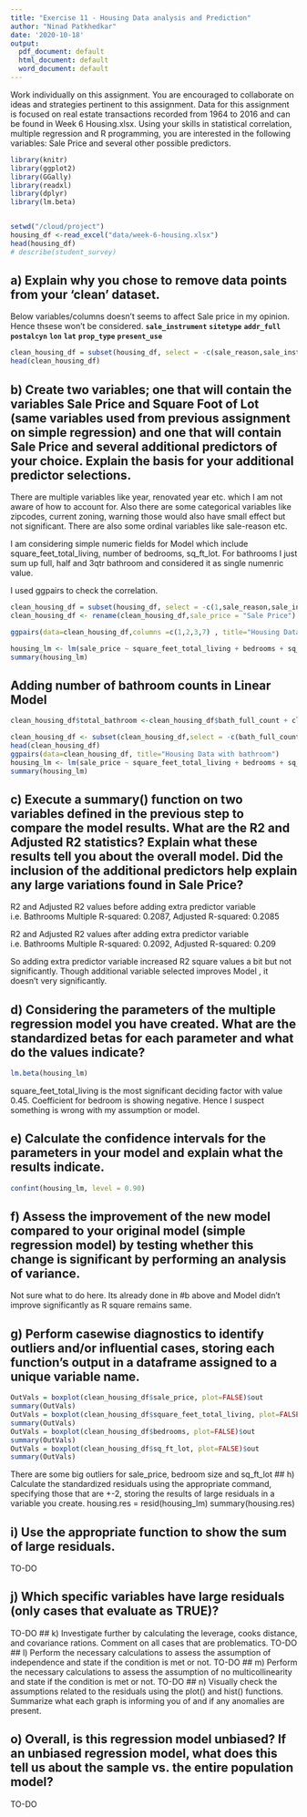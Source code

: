 ```yaml
---
title: "Exercise 11 - Housing Data analysis and Prediction"
author: "Ninad Patkhedkar"
date: '2020-10-18'
output:
  pdf_document: default
  html_document: default
  word_document: default
---
```


Work individually on this assignment. You are encouraged to collaborate on ideas and strategies pertinent to this assignment. Data for this assignment is focused on real estate transactions recorded from 1964 to 2016 and can be found in Week 6 Housing.xlsx. Using your skills in statistical correlation, multiple regression and R programming, you are interested in the following variables: Sale Price and several other possible predictors.

```r
library(knitr)
library(ggplot2)
library(GGally)
library(readxl)
library(dplyr)
library(lm.beta)


setwd("/cloud/project")
housing_df <-read_excel("data/week-6-housing.xlsx")
head(housing_df)
# describe(student_survey)
```
## a) Explain why you chose to remove data points from your ‘clean’ dataset.
Below variables/columns doesn't seems to affect Sale price in my opinion. Hence thsese won't be considered.
**`sale_instrument`**
**`sitetype`**
**`addr_full`**
**`postalcyn`**
**`lon`**
**`lat`**
**`prop_type`**
**`present_use`**

```r
clean_housing_df = subset(housing_df, select = -c(sale_reason,sale_instrument,sitetype,addr_full,postalctyn,lon,lat,prop_type,present_use) )
head(clean_housing_df)

```
## b) Create two variables; one that will contain the variables Sale Price and Square Foot of Lot (same variables used from previous assignment on simple regression) and one that will contain Sale Price and several additional predictors of your choice. Explain the basis for your additional predictor selections.

There are multiple variables like year, renovated year etc. which I am not aware of how to account for. Also there are some categorical variables like zipcodes, current zoning, warning those would also have small effect but not significant. There are also some ordinal variables like sale-reason etc.

I am considering simple numeric fields for Model which include square_feet_total_living, number of bedrooms, sq_ft_lot. For bathrooms I just sum up full, half and 3qtr bathroom and considered it as single numenric value. 

I used ggpairs to check the correlation.

```r
clean_housing_df = subset(housing_df, select = -c(1,sale_reason,sale_instrument,sale_warning,zip5,ctyname,sitetype,addr_full,postalctyn,lon,lat,building_grade,year_built,year_renovated,current_zoning,prop_type,present_use) )
clean_housing_df <- rename(clean_housing_df,sale_price = "Sale Price")

ggpairs(data=clean_housing_df,columns =c(1,2,3,7) , title="Housing Data")

housing_lm <- lm(sale_price ~ square_feet_total_living + bedrooms + sq_ft_lot,data=clean_housing_df)
summary(housing_lm)
```

## Adding number of bathroom counts in Linear Model

```r
clean_housing_df$total_bathroom <-clean_housing_df$bath_full_count + clean_housing_df$bath_half_count + clean_housing_df$bath_3qtr_count

clean_housing_df <- subset(clean_housing_df,select = -c(bath_full_count,bath_half_count,bath_3qtr_count))
head(clean_housing_df)
ggpairs(data=clean_housing_df, title="Housing Data with bathroom")
housing_lm <- lm(sale_price ~ square_feet_total_living + bedrooms + sq_ft_lot + total_bathroom ,data=clean_housing_df)
summary(housing_lm)
```


## c) Execute a summary() function on two variables defined in the previous step to compare the model results. What are the R2 and Adjusted R2 statistics? Explain what these results tell you about the overall model. Did the inclusion of the additional predictors help explain any large variations found in Sale Price?

R2 and Adjusted R2 values before adding extra predictor variable i.e. Bathrooms
Multiple R-squared:  0.2087,	Adjusted R-squared:  0.2085 

R2 and Adjusted R2 values after adding extra predictor variable i.e. Bathrooms
Multiple R-squared:  0.2092,	Adjusted R-squared:  0.209 

So adding extra predictor variable increased R2 square values a bit but not significantly. Though additional variable selected improves Model , it doesn't very significantly.

## d) Considering the parameters of the multiple regression model you have created. What are the standardized betas for each parameter and what do the values indicate?

```r
lm.beta(housing_lm)
```
square_feet_total_living is the most significant deciding factor with value 0.45. Coefficient for bedroom is showing negative. Hence I suspect something is wrong with my assumption or model.

## e) Calculate the confidence intervals for the parameters in your model and explain what the results indicate.

```r
confint(housing_lm, level = 0.90)
```

## f) Assess the improvement of the new model compared to your original model (simple regression model) by testing whether this change is significant by performing an analysis of variance.

Not sure what to do here. Its already done in #b above and Model didn't improve significantly as R square remains same.
    
## g) Perform casewise diagnostics to identify outliers and/or influential cases, storing each function's output in a dataframe assigned to a unique variable name.
```r
OutVals = boxplot(clean_housing_df$sale_price, plot=FALSE)$out
summary(OutVals)
OutVals = boxplot(clean_housing_df$square_feet_total_living, plot=FALSE)$out
summary(OutVals)
OutVals = boxplot(clean_housing_df$bedrooms, plot=FALSE)$out
summary(OutVals)
OutVals = boxplot(clean_housing_df$sq_ft_lot, plot=FALSE)$out
summary(OutVals)
```
There are some big outliers for sale_price, bedroom size and sq_ft_lot
## h) Calculate the standardized residuals using the appropriate command, specifying those that are +-2, storing the results of large residuals in a variable you create.
housing.res = resid(housing_lm)
summary(housing.res)

## i) Use the appropriate function to show the sum of large residuals.
TO-DO

## j) Which specific variables have large residuals (only cases that evaluate as TRUE)?
TO-DO
## k) Investigate further by calculating the leverage, cooks distance, and covariance rations. Comment on all cases that are problematics.
TO-DO
## l) Perform the necessary calculations to assess the assumption of independence and state if the condition is met or not.
TO-DO
## m) Perform the necessary calculations to assess the assumption of no multicollinearity and state if the condition is met or not.
TO-DO
## n) Visually check the assumptions related to the residuals using the plot() and hist() functions. Summarize what each graph is informing you of and if any anomalies are present.

## o) Overall, is this regression model unbiased? If an unbiased regression model, what does this tell us about the sample vs. the entire population model?
TO-DO
